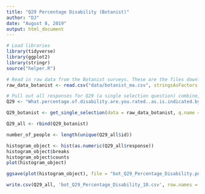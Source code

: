 ```yaml
---
title: "Q29 Percentage Disability (Botanist)"
author: "DJ"
date: "August 8, 2019"
output: html_document
---
```

```r
# Load libraries
library(tidyverse)
library(ggplot2)
library(stringr)
source("helper.R")
```

```r
# Read in raw data from the Botanist surveys. These are the files downloaded from survey monkey saved as a .csv
raw_data_botanist <- read.csv("data/botanist_ma.csv", stringsAsFactors = FALSE)
```

```r
# Pull out all responses for Q29 (a single selection question) combine, then determine 'question n'
Q29 <- "What.percentage.of.disability.are.you.rated..as.is.indicated.by.the.Veteran.s.Affairs..VA.."

Q29_botanist <- get_single_selection(data = raw_data_botanist, q.name = Q29)

Q29_all <- rbind(Q29_botanist)

number_of_people <- length(unique(Q29_all$id))
```


```r
histogram_object <- hist(as.numeric(Q29_all$response))
histogram_object$breaks
histogram_object$counts
plot(histogram_object)
```

```r
ggsave(plot(histogram_object), file = "bot_Q29_Percentage_Disability.png")
```

```r
write.csv(Q29_all, 'bot_Q29_Percentage_Disability_10.csv', row.names = FALSE)
```



